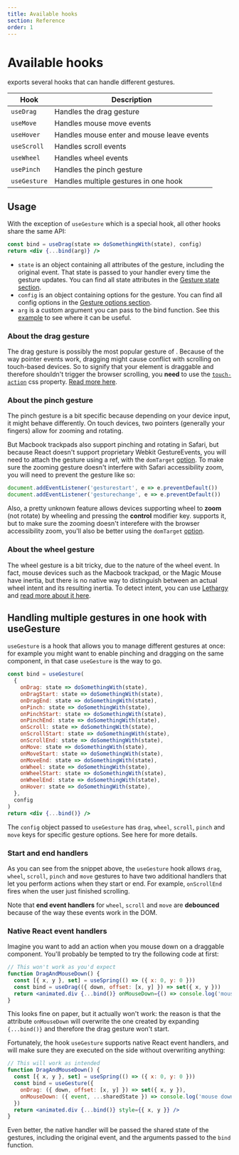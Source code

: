 ```yaml
---
title: Available hooks
section: Reference
order: 1
---
```



# Available hooks

<p>
  <ReactUseGesture /> exports several hooks that can handle different gestures.
</p>

| Hook         | Description                                |
| ------------ | ------------------------------------------ |
| `useDrag`    | Handles the drag gesture                   |
| `useMove`    | Handles mouse move events                  |
| `useHover`   | Handles mouse enter and mouse leave events |
| `useScroll`  | Handles scroll events                      |
| `useWheel`   | Handles wheel events                       |
| `usePinch`   | Handles the pinch gesture                  |
| `useGesture` | Handles multiple gestures in one hook      |

## Usage

With the exception of `useGesture` which is a special hook, all other hooks share the same API:

```jsx
const bind = useDrag(state => doSomethingWith(state), config)
return <div {...bind(arg)} />
```

- `state` is an object containing all attributes of the gesture, including the original event. That state is passed to your handler every time the gesture updates. You can find all state attributes in the [Gesture state section](state.mdx).
- `config` is an object containing options for the gesture. You can find all config options in the [Gesture options section](options.mdx).
- `arg` is a custom argument you can pass to the bind function. See this [example](https://codesandbox.io/s/fh8r8) to see where it can be useful.

### About the drag gesture

The drag gesture is possibly the most popular gesture of <ReactUseGesture />. Because of the way pointer events work, dragging might cause conflict with scrolling on touch-based devices. So to signify that your element is draggable and therefore shouldn't trigger the browser scrolling, you **need** to use the [`touch-action`](https://developer.mozilla.org/en-US/docs/Web/CSS/touch-action) css property. [Read more here](/docs/extras/#touch-action).

### About the pinch gesture

The pinch gesture is a bit specific because depending on your device input, it might behave differently. On touch devices, two pointers (generally your fingers) allow for zooming and rotating.

But Macbook trackpads also support pinching and rotating in Safari, but because React doesn't support proprietary Webkit GestureEvents, you will need to attach the gesture using a ref, with the `domTarget` [option](/docs/options/#domtarget). To make sure the zooming gesture doesn't interfere with Safari accessibility zoom, you will need to prevent the gesture like so:

```js
document.addEventListener('gesturestart', e => e.preventDefault())
document.addEventListener('gesturechange', e => e.preventDefault())
```

Also, a pretty unknown feature allows devices supporting wheel to **zoom** (not rotate) by wheeling and pressing the **control** modifier key. <ReactUseGesture /> supports it, but to make sure the zooming doesn't interefere with the browser accessibility zoom, you'll also be better using the `domTarget` [option](/docs/options/#domtarget).

### About the wheel gesture

The wheel gesture is a bit tricky, due to the nature of the wheel event. In fact, mouse devices such as the Macbook trackpad, or the Magic Mouse have inertia, but there is no native way to distinguish between an actual wheel intent and its resulting inertia. To detect intent, you can use [Lethargy](https://github.com/d4nyll/lethargy) and [read more about it here](/docs/extras/#lethargy).

## Handling multiple gestures in one hook with useGesture

`useGesture` is a hook that allows you to manage different gestures at once: for example you might want to enable pinching and dragging on the same component, in that case `useGesture` is the way to go.

```jsx
const bind = useGesture(
  {
    onDrag: state => doSomethingWith(state),
    onDragStart: state => doSomethingWith(state),
    onDragEnd: state => doSomethingWith(state),
    onPinch: state => doSomethingWith(state),
    onPinchStart: state => doSomethingWith(state),
    onPinchEnd: state => doSomethingWith(state),
    onScroll: state => doSomethingWith(state),
    onScrollStart: state => doSomethingWith(state),
    onScrollEnd: state => doSomethingWith(state),
    onMove: state => doSomethingWith(state),
    onMoveStart: state => doSomethingWith(state),
    onMoveEnd: state => doSomethingWith(state),
    onWheel: state => doSomethingWith(state),
    onWheelStart: state => doSomethingWith(state),
    onWheelEnd: state => doSomethingWith(state),
    onHover: state => doSomethingWith(state),
  },
  config
)
return <div {...bind()} />
```

The `config` object passed to `useGesture` has `drag`, `wheel`, `scroll`, `pinch` and `move` keys for specific gesture options. See here for more details.

### Start and end handlers

As you can see from the snippet above, the `useGesture` hook allows `drag`, `wheel`, `scroll`, `pinch` and `move` gestures to have two additional handlers that let you perform actions when they start or end. For example, `onScrollEnd` fires when the user just finished scrolling.

Note that **end event handlers** for `wheel`, `scroll` and `move` are **debounced** because of the way these events work in the DOM.

### Native React event handlers

Imagine you want to add an action when you mouse down on a draggable component. You'll probably be tempted to try the following code at first:

```jsx highlight={1,4-5}
// This won't work as you'd expect
function DragAndMouseDown() {
  const [{ x, y }, set] = useSpring(() => ({ x: 0, y: 0 }))
  const bind = useDrag(({ down, offset: [x, y] }) => set({ x, y }))
  return <animated.div {...bind()} onMouseDown={() => console.log('mouse down')} style={{ x, y }} />
}
```

This looks fine on paper, but it actually won't work: the reason is that the attribute `onMouseDown` will overwrite the one created by expanding `{...bind()}` and therefore the drag gesture won't start.

Fortunately, the hook `useGesture` supports native React event handlers, and will make sure they are executed on the side without overwriting anything:

```jsx highlight={1,4-8}
// This will work as intended
function DragAndMouseDown() {
  const [{ x, y }, set] = useSpring(() => ({ x: 0, y: 0 }))
  const bind = useGesture({
    onDrag: ({ down, offset: [x, y] }) => set({ x, y }),
    onMouseDown: ({ event, ...sharedState }) => console.log('mouse down', event),
  })
  return <animated.div {...bind()} style={{ x, y }} />
}
```

Even better, the native handler will be passed the shared state of the gestures, including the original event, and the arguments passed to the `bind` function.
